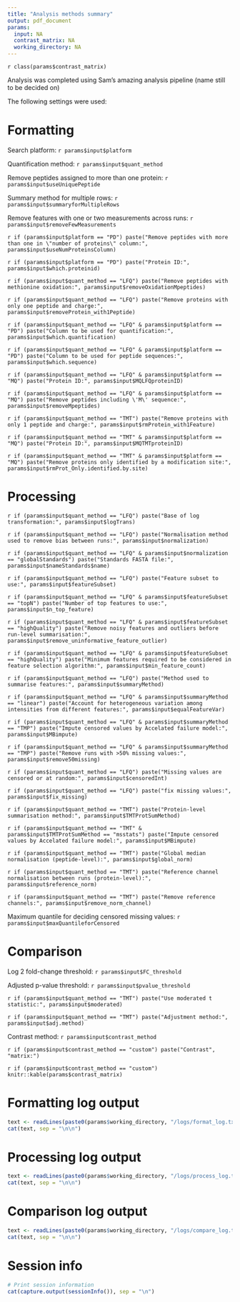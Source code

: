 ---
title: "Analysis methods summary"
output: pdf_document
params:
  input: NA
  contrast_matrix: NA
  working_directory: NA
---

`r class(params$contrast_matrix)`

Analysis was completed using Sam's amazing analysis pipeline (name still to be decided on)

The following settings were used:

# Formatting
Search platform: `r params$input$platform`

Quantification method: `r params$input$quant_method`

Remove peptides assigned to more than one protein: `r params$input$useUniquePeptide`

Summary method for multiple rows: `r params$input$summaryforMultipleRows`

Remove features with one or two measurements across runs: `r params$input$removeFewMeasurements`

`r if (params$input$platform == "PD") paste("Remove peptides with more than one in \"number of proteins\" column:", params$input$useNumProteinsColumn)`

`r if (params$input$platform == "PD") paste("Protein ID:", params$input$which.proteinid)`

`r if (params$input$quant_method == "LFQ") paste("Remove peptides with methionine oxidation:", params$input$removeOxidationMpeptides)`

`r if (params$input$quant_method == "LFQ") paste("Remove proteins with only one peptide and charge:", params$input$removeProtein_with1Peptide)`

`r if (params$input$quant_method == "LFQ" & params$input$platform == "PD") paste("Column to be used for quantification:", params$input$which.quantification)`

`r if (params$input$quant_method == "LFQ" & params$input$platform == "PD") paste("Column to be used for peptide sequences:", params$input$which.sequence)`

`r if (params$input$quant_method == "LFQ" & params$input$platform == "MQ") paste("Protein ID:", params$input$MQLFQproteinID)`

`r if (params$input$quant_method == "LFQ" & params$input$platform == "MQ") paste("Remove peptides including \'M\' sequence:", params$input$removeMpeptides)`

`r if (params$input$quant_method == "TMT") paste("Remove proteins with only 1 peptide and charge:", params$input$rmProtein_with1Feature)`

`r if (params$input$quant_method == "TMT" & params$input$platform == "MQ") paste("Protein ID:", params$input$MQTMTproteinID)`

`r if (params$input$quant_method == "TMT" & params$input$platform == "MQ") paste("Remove proteins only identified by a modification site:", params$input$rmProt_Only.identified.by.site)`

# Processing

`r if (params$input$quant_method == "LFQ") paste("Base of log transformation:", params$input$logTrans)`

`r if (params$input$quant_method == "LFQ") paste("Normalisation method used to remove bias between runs:", params$input$normalization)`

`r if (params$input$quant_method == "LFQ" & params$input$normalization == "globalStandards") paste("Standards FASTA file:", params$input$nameStandards$name)`

`r if (params$input$quant_method == "LFQ") paste("Feature subset to use:", params$input$featureSubset)`

`r if (params$input$quant_method == "LFQ" & params$input$featureSubset == "topN") paste("Number of top features to use:", params$input$n_top_feature)`

`r if (params$input$quant_method == "LFQ" & params$input$featureSubset == "highQuality") paste("Remove noisy features and outliers before run-level summarisation:", params$input$remove_uninformative_feature_outlier)`

`r if (params$input$quant_method == "LFQ" & params$input$featureSubset == "highQuality") paste("Minimum features required to be considered in feature selection algorithm:", params$input$min_feature_count)`

`r if (params$input$quant_method == "LFQ") paste("Method used to summarise features:", params$input$summaryMethod)`

`r if (params$input$quant_method == "LFQ" & params$input$summaryMethod == "linear") paste("Account for heterogeneous variation among intensities from different features:", params$input$equalFeatureVar)`

`r if (params$input$quant_method == "LFQ" & params$input$summaryMethod == "TMP") paste("Impute censored values by Accelated failure model:", params$input$MBimpute)`

`r if (params$input$quant_method == "LFQ" & params$input$summaryMethod == "TMP") paste("Remove runs with >50% missing values:", params$input$remove50missing)`

`r if (params$input$quant_method == "LFQ") paste("Missing values are censored or at random:", params$input$censoredInt)`

`r if (params$input$quant_method == "LFQ") paste("fix missing values:", params$input$fix_missing)`

`r if (params$input$quant_method == "TMT") paste("Protein-level summarisation method:", params$input$TMTProtSumMethod)`

`r if (params$input$quant_method == "TMT" & params$input$TMTProtSumMethod == "msstats") paste("Impute censored values by Accelated failure model:", params$input$MBimpute)`

`r if (params$input$quant_method == "TMT") paste("Global median normalisation (peptide-level):", params$input$global_norm)`

`r if (params$input$quant_method == "TMT") paste("Reference channel normalisation between runs (protein-level):", params$input$reference_norm)`

`r if (params$input$quant_method == "TMT") paste("Remove reference channels:", params$input$remove_norm_channel)`

Maximum quantile for deciding censored missing values: `r params$input$maxQuantileforCensored`

# Comparison

Log 2 fold-change threshold: `r params$input$FC_threshold`

Adjusted p-value threshold: `r params$input$pvalue_threshold`

`r if (params$input$quant_method == "TMT") paste("Use moderated t statistic:", params$input$moderated)`

`r if (params$input$quant_method == "TMT") paste("Adjustment method:", params$input$adj.method)`

Contrast method: `r params$input$contrast_method`

`r if (params$input$contrast_method == "custom") paste("Contrast", "matrix:")`

`r if (params$input$contrast_method == "custom") knitr::kable(params$contrast_matrix)`

# Formatting log output
```{r Formatting log, results='asis', echo=FALSE}
text <- readLines(paste0(params$working_directory, "/logs/format_log.txt"))
cat(text, sep = "\n\n")
```

# Processing log output
```{r Processing log, results='asis', echo=FALSE}
text <- readLines(paste0(params$working_directory, "/logs/process_log.txt"))
cat(text, sep = "\n\n")
```

# Comparison log output
```{r Comparison log, results='asis', echo=FALSE}
text <- readLines(paste0(params$working_directory, "/logs/compare_log.txt"))
cat(text, sep = "\n\n")
```

# Session info
```{r, results='asis', echo=FALSE}
# Print session information
cat(capture.output(sessionInfo()), sep = "\n")
```

